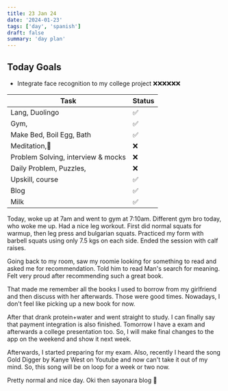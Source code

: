 ```yaml
---
title: 23 Jan 24
date: '2024-01-23'
tags: ['day', 'spanish']
draft: false
summary: 'day plan'
---
```


## Today Goals

- Integrate face recognition to my college project ❌❌❌❌❌❌

| Task                               | Status |
| ---------------------------------- | ------ |
| Lang, Duolingo                     | ✅     |
| Gym,                               | ✅     |
| Make Bed, Boil Egg, Bath           | ✅     |
| Meditation,🙏                      | ❌     |
| Problem Solving, interview & mocks | ❌     |
| Daily Problem, Puzzles,            | ❌     |
| Upskill, course                    | ✅     |
| Blog                               | ✅     |
| Milk                               | ✅     |



Today, woke up at 7am and went to gym at 7:10am. Different gym bro today, who woke me up.
Had a nice leg workout. First did normal squats for warmup, then leg press and bulgarian squats.
Practiced my form with barbell squats using only 7.5 kgs on each side. Ended the session with calf raises.

Going back to my room, saw my roomie looking for something to read and asked me for recommendation. Told him
to read Man's search for meaning. Felt very proud after recommending such a great book.

That made me remember all the books I used to borrow from my girlfriend and then discuss with her afterwards. Those were
good times. Nowadays, I don't feel like picking up a new book for now.

After that drank protein+water and went straight to study. I can finally say that payment integration is also finished.
Tomorrow I have a exam and afterwards a college presentation too. So, I will make final changes to the app on the weekend and 
show it next week.

Afterwards, I started preparing for my exam.
Also, recently I heard the song Gold Digger by Kanye West on Youtube and now can't take it out of my mind.
So, this song will be on loop for a week or two now.

Pretty normal and nice day. Oki then sayonara blog 👋
